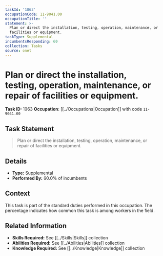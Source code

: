 ```yaml
---
taskId: '1063'
occupationCode: 11-9041.00
occupationTitle: ''
statement: >-
  Plan or direct the installation, testing, operation, maintenance, or repair of
  facilities or equipment.
taskType: Supplemental
incumbentsResponding: 60
collection: Tasks
source: onet
---
```

# Plan or direct the installation, testing, operation, maintenance, or repair of facilities or equipment.

**Task ID:** 1063
**Occupation:** [[../Occupations|Occupation]] with code `11-9041.00`

## Task Statement

> Plan or direct the installation, testing, operation, maintenance, or repair of facilities or equipment.

## Details

- **Type:** Supplemental
- **Performed By:** 60.0% of incumbents

## Context

This task is part of the standard duties performed in this occupation. The percentage indicates how common this task is among workers in the field.

## Related Information

- **Skills Required:** See [[../Skills|Skills]] collection
- **Abilities Required:** See [[../Abilities|Abilities]] collection
- **Knowledge Required:** See [[../Knowledge|Knowledge]] collection
